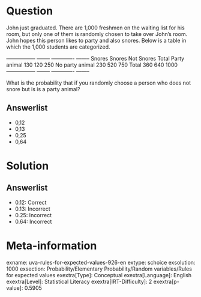 Question
========

John just graduated. There are 1,000 freshmen on the waiting list for his room, but only one of them is randomly chosen to take over John's room. John hopes this person likes to party and also snores. Below is a table in which the 1,000 students are categorized.

  ----------------- -------- ------------- -------- Snores Snores Not Snores Total Party animal 130 120 250 No party animal 230 520 750 Total 360 640 1000 ----------------- -------- ------------- --------

What is the probability that if you randomly choose a person who does not snore but is is a party animal?

Answerlist
----------

* 0,12
* 0,13
* 0,25
* 0,64

Solution
========

Answerlist
----------

* 0.12: Correct
* 0.13: Incorrect
* 0.25: Incorrect
* 0.64: Incorrect

Meta-information
================
exname: uva-rules-for-expected-values-926-en
extype: schoice
exsolution: 1000
exsection: Probability/Elementary Probability/Random variables/Rules for expected values
exextra[Type]: Conceptual
exextra[Language]: English
exextra[Level]: Statistical Literacy
exextra[IRT-Difficulty]: 2
exextra[p-value]: 0.5905
